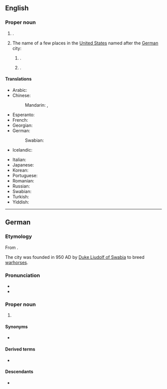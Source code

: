 ==English==
{{wikipedia}}

===Proper noun===
{{en-proper noun}}

# {{place|en|The <<capital>> and <<largest city>> of the state of <<s/Baden-Württemberg>> in southwestern <<c/Germany>>}}.
# The name of a few places in the [[United States]] named after the [[German]] city:
## {{place|en|A <<city>> in <<co/Arkansas County>>, <<s/Arkansas>>; it is the <<seat>> of <<co/Arkansas County>>'s northern district}}.
## {{place|en|An <<unincorporated community>> in <<co/Phillips County>>, <<s/Kansas>>, located in northern [[Kansas]] along [[U.S. Route 36]] east of [[Prairie View]] and west of [[Phillipsburg]]}}.

====Translations====
{{trans-top|the capital and largest city of the state of Baden-Württemberg in southwestern Germany}}
* Arabic: {{t|ar|شْتُوتْغَارْت|m|tr=štutḡart}}
* Chinese:
*: Mandarin: {{t+|cmn|斯圖加特|sc=Hani}}, {{t+|cmn|斯图加特|tr=Sītújiātè|sc=Hani}}
* Esperanto: {{t|eo|Stutgarto}}
* French: {{t+|fr|Stuttgart|m}}
* Georgian: {{t|ka|შტუტგარტი}}
* German: {{t+|de|Stuttgart|n}}
*: Swabian: {{t|swg|Schduagert}}
* Icelandic: {{t|is|Stóðgarður|m}}
{{trans-mid}}
* Italian: {{t+|it|Stoccarda|f}}
* Japanese: {{t|ja|シュトゥットガルト|tr=Shututtogaruto}}
* Korean: {{t|ko|^슈투트가르트}}
* Portuguese: {{t|pt|Estugarda|f}}
* Romanian: {{t|ro|Stuttgart}}
* Russian: {{t+|ru|Шту́тгарт|m}}
* Swabian: {{t|swg|Schduagert}}
* Turkish: {{t|tr|Stuttgart}}
* Yiddish: {{t|yi|שטוטגאַרט}}
{{trans-bottom}}

----

==German==
{{wikipedia|lang=de}}

===Etymology===
From {{inh|de|goh|stuotgarten||stud garden}}.

The city was founded in 950 AD by [[w:Liudolf, Duke of Swabia|Duke Liudolf of Swabia]] to breed [[warhorse]]s.

===Pronunciation===
* {{IPA|de|/ˈʃtʊtɡaʁt/}}
* {{audio|de|De-Stuttgart.OGG|audio}}

===Proper noun===
{{de-proper noun|n}}

# {{place|de|caplc|s/Baden-Württemberg|c/Germany|t1=Stuttgart}}

====Synonyms====
* {{l|de|Schwabenmetropole||Swabian metropolis}}

====Derived terms====
* {{l|der|Stuttgarter}}

====Descendants====
* {{desc|en|Stuttgart|bor=1}}